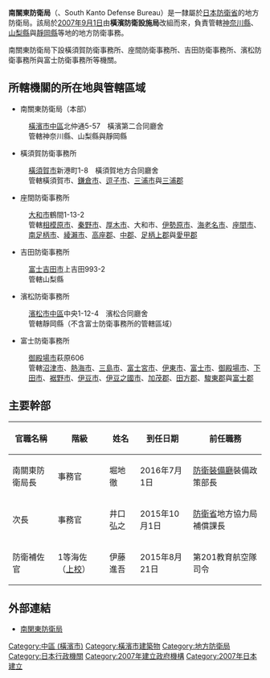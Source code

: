 '''南關東防衛局'''（{{Lang-ja|南関東防衛局／みなみかんとうぼうえいきょく}}、South Kanto Defense Bureau）是一隸屬於[[日本|日本]][[防衛省|防衛省]]的地方防衛局。該局於[[2007年|2007年]][[9月1日|9月1日]]由'''橫濱防衛設施局'''改組而來，負責管轄[[神奈川縣|神奈川縣]]、[[山梨縣|山梨縣]]與[[靜岡縣|靜岡縣]]等地的地方防衛事務。

南關東防衛局下設橫須賀防衛事務所、座間防衛事務所、吉田防衛事務所、濱松防衛事務所與富士防衛事務所等機關。

== 所轄機關的所在地與管轄區域 ==
* 南關東防衛局（本部）
: [[橫濱市|橫濱市]][[中區_(橫濱市)|中區]]北仲通5-57　橫濱第二合同廳舍
: 管轄神奈川縣、山梨縣與靜岡縣
* 橫須賀防衛事務所
: [[橫須賀市|橫須賀市]]新港町1-8　橫須賀地方合同廳舍
: 管轄橫須賀市、[[鎌倉市|鎌倉市]]、[[逗子市|逗子市]]、[[三浦市|三浦市]]與[[三浦郡|三浦郡]]
* 座間防衛事務所
: [[大和市|大和市]]鶴間1-13-2
: 管轄[[相模原市|相模原市]]、[[秦野市|秦野市]]、[[厚木市|厚木市]]、大和市、[[伊勢原市|伊勢原市]]、[[海老名市|海老名市]]、[[座間市|座間市]]、[[南足柄市|南足柄市]]、[[綾瀨市|綾瀨市]]、[[高座郡|高座郡]]、[[中郡|中郡]]、[[足柄上郡|足柄上郡]]與[[愛甲郡|愛甲郡]]
* 吉田防衛事務所
: [[富士吉田市|富士吉田市]]上吉田993-2
: 管轄山梨縣
* 濱松防衛事務所
: [[濱松市|濱松市]][[中區_(濱松市)|中區]]中央1-12-4　濱松合同廳舍
: 管轄靜岡縣（不含富士防衛事務所的管轄區域）
* 富士防衛事務所
: [[御殿場市|御殿場市]]萩原606
: 管轄[[沼津市|沼津市]]、[[熱海市|熱海市]]、[[三島市|三島市]]、[[富士宮市|富士宮市]]、[[伊東市|伊東市]]、[[富士市|富士市]]、[[御殿場市|御殿場市]]、[[下田市|下田市]]、[[裾野市|裾野市]]、[[伊豆市|伊豆市]]、[[伊豆之國市|伊豆之國市]]、[[加茂郡|加茂郡]]、[[田方郡|田方郡]]、[[駿東郡|駿東郡]]與[[富士郡|富士郡]]

== 主要幹部 ==
{| class="wikitable" style="margin-bottom: 29px;"
! 官職名稱 
! 階級 
!姓名
!到任日期
!前任職務
|-
| 南關東防衛局長 
| 事務官 
| 堀地徹 
| 2016年7月1日 
|[[防衛裝備廳|防衛裝備廳]]裝備政策部長
|-
| 次長 
| 事務官 
| 井口弘之 
| 2015年10月1日 
| [[防衛省|防衛省]]地方協力局補償課長
|-
| 防衛補佐官 
| 1等海佐（[[上校|上校]]）
| 伊藤進吾 
| 2015年8月21日 
| 第201教育航空隊司令
|}

== 外部連結 ==
* [http://www.mod.go.jp/rdb/s-kanto/ 南関東防衛局]{{Wayback|url=http://www.mod.go.jp/rdb/s-kanto/ |date=20161203143716 }}

[[Category:中區_(橫濱市)|Category:中區 (橫濱市)]]
[[Category:橫濱市建築物|Category:橫濱市建築物]]
[[Category:地方防衛局|Category:地方防衛局]]
[[Category:日本行政機關|Category:日本行政機關]]
[[Category:2007年建立政府機構|Category:2007年建立政府機構]]
[[Category:2007年日本建立|Category:2007年日本建立]]